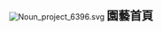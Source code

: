 [[File:Noun_project_6396.svg|left]] 
<span style="line-height:150%;">
<span style="margin-right: 0.1em; font-size: 150%;">'''園藝首頁'''</span> <div style="float:right; margin:5px; margin-top:5px">{{Wikipedia:园艺与园林专题/条目计数}}</div>
</div><br />
<div style="width:100%;display:block;float:left;">

</span>
